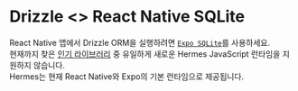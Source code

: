 

# Drizzle \<\> React Native SQLite

React Native 앱에서 Drizzle ORM을 실행하려면 [`Expo SQLite`](#expo-sqlite)를 사용하세요.  
현재까지 찾은 [인기 라이브러리](https://github.com/andpor/react-native-sqlite-storage) 중 유일하게 새로운 Hermes JavaScript 런타임을 지원하지 않습니다.  
Hermes는 현재 React Native와 Expo의 기본 런타임으로 제공됩니다.


